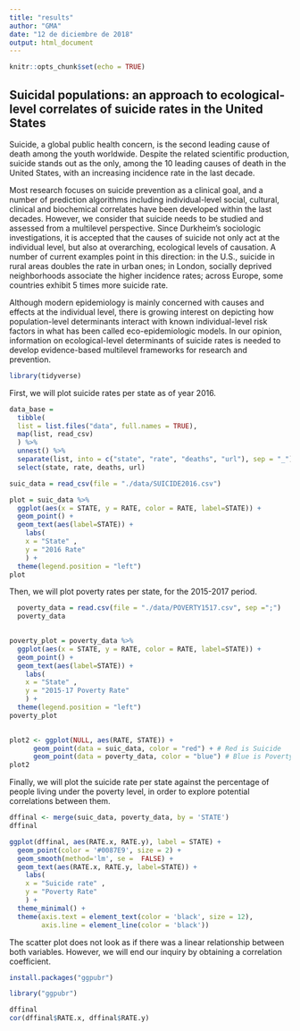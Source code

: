 ```yaml
---
title: "results"
author: "GMA"
date: "12 de diciembre de 2018"
output: html_document
---
```


```r
knitr::opts_chunk$set(echo = TRUE)
```
## Suicidal populations: an approach to ecological-level correlates of suicide rates in the United States

Suicide, a global public health concern, is the second leading cause of death among the youth worldwide. Despite the related scientific production, suicide stands out as the only, among the 10 leading causes of death in the United States, with an increasing incidence rate in the last decade. 

Most research focuses on suicide prevention as a clinical goal, and a number of prediction algorithms including individual-level social, cultural, clinical and biochemical correlates have been developed within the last decades. However, we consider that suicide needs to be studied and assessed from a multilevel perspective. Since Durkheim’s sociologic investigations, it is accepted that the causes of suicide not only act at the individual level, but also at overarching, ecological levels of causation. A number of current examples point in this direction: in the U.S., suicide in rural areas doubles the rate in urban ones; in London, socially deprived neighborhoods associate the higher incidence rates; across Europe, some countries exhibit 5 times more suicide rate. 

Although modern epidemiology is mainly concerned with causes and effects at the individual level, there is growing interest on depicting how population-level determinants interact with known individual-level risk factors in what has been called eco-epidemiologic models. In our opinion, information on ecological-level determinants of suicide rates is needed to develop evidence-based multilevel frameworks for research and prevention.

```r
library(tidyverse)
```

First, we will plot suicide rates per state as of year 2016. 

```r
data_base =
  tibble(
  list = list.files("data", full.names = TRUE),
  map(list, read_csv)
  ) %>% 
  unnest() %>% 
  separate(list, into = c("state", "rate", "deaths", "url"), sep = "_") %>%
  select(state, rate, deaths, url)
```

```r
suic_data = read_csv(file = "./data/SUICIDE2016.csv")
```

```r
plot = suic_data %>% 
  ggplot(aes(x = STATE, y = RATE, color = RATE, label=STATE)) + 
  geom_point() + 
  geom_text(aes(label=STATE)) +
    labs(
    x = "State" ,
    y = "2016 Rate"
    ) +
  theme(legend.position = "left")
plot
```

Then, we will plot poverty rates per state, for the 2015-2017 period.

```r
  
  poverty_data = read.csv(file = "./data/POVERTY1517.csv", sep =";")
  poverty_data
  
```


```r
  
poverty_plot = poverty_data %>% 
  ggplot(aes(x = STATE, y = RATE, color = RATE, label=STATE)) + 
  geom_point() + 
  geom_text(aes(label=STATE)) +
    labs(
    x = "State" ,
    y = "2015-17 Poverty Rate"
    ) +
  theme(legend.position = "left")
poverty_plot
  
```


```r
plot2 <- ggplot(NULL, aes(RATE, STATE)) + 
      geom_point(data = suic_data, color = "red") + # Red is Suicide
      geom_point(data = poverty_data, color = "blue") # Blue is Poverty
plot2
```

Finally, we will plot the suicide rate per state against the percentage of people living under the poverty level, in order to explore potential correlations between them.

```r
dffinal <- merge(suic_data, poverty_data, by = 'STATE')
dffinal
```


```r
ggplot(dffinal, aes(RATE.x, RATE.y), label = STATE) +
  geom_point(color = '#0087E9', size = 2) +
  geom_smooth(method='lm', se =  FALSE) +
  geom_text(aes(RATE.x, RATE.y, label=STATE)) +
    labs(
    x = "Suicide rate" ,
    y = "Poverty Rate"
    ) +
  theme_minimal() +
  theme(axis.text = element_text(color = 'black', size = 12),
        axis.line = element_line(color = 'black'))
```

The scatter plot does not look as if there was a linear relationship between both variables. However, we will end our inquiry by obtaining a correlation coefficient.

```r
install.packages("ggpubr")
```

```r
library("ggpubr")
```

```r
dffinal
cor(dffinal$RATE.x, dffinal$RATE.y)
```